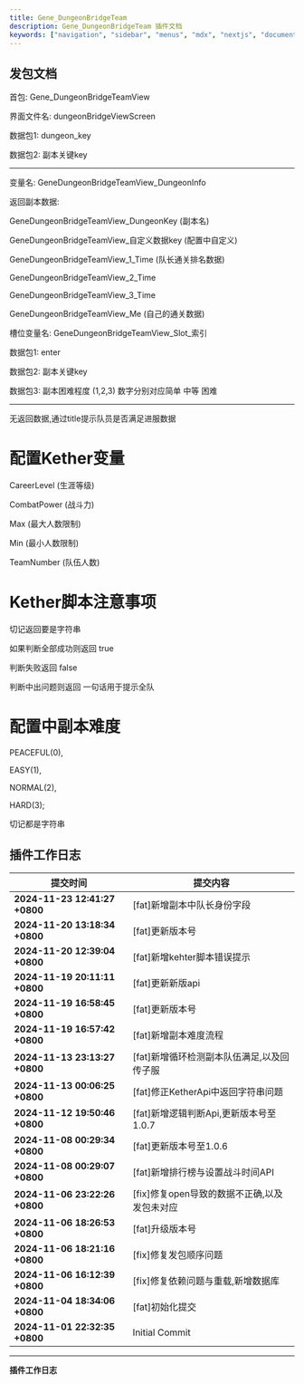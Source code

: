 ```yaml
---
title: Gene_DungeonBridgeTeam
description: Gene_DungeonBridgeTeam 插件文档
keywords: ["navigation", "sidebar", "menus", "mdx", "nextjs", "documents"]
---
```




## 发包文档

<Step>
<StepItem title="数据首包">

首包: Gene_DungeonBridgeTeamView

界面文件名: dungeonBridgeViewScreen

</StepItem>

<StepItem title="副本展示数据">

数据包1: dungeon_key

数据包2: 副本关键key

---

变量名: GeneDungeonBridgeTeamView_DungeonInfo

返回副本数据:

GeneDungeonBridgeTeamView_DungeonKey (副本名)

GeneDungeonBridgeTeamView_自定义数据key (配置中自定义)

GeneDungeonBridgeTeamView_1_Time (队长通关排名数据)

GeneDungeonBridgeTeamView_2_Time

GeneDungeonBridgeTeamView_3_Time

GeneDungeonBridgeTeamView_Me (自己的通关数据)

槽位变量名: GeneDungeonBridgeTeamView_Slot_索引

</StepItem>

<StepItem title="进副本">

数据包1: enter

数据包2: 副本关键key

数据包3: 副本困难程度  (1,2,3) 数字分别对应简单 中等 困难

---

无返回数据,通过title提示队员是否满足进服数据

</StepItem>

</Step>


# 配置Kether变量

CareerLevel (生涯等级)

CombatPower (战斗力)

Max (最大人数限制)

Min (最小人数限制)

TeamNumber (队伍人数)

# Kether脚本注意事项

切记返回要是字符串

如果判断全部成功则返回 true

判断失败返回 false

判断中出问题则返回 一句话用于提示全队

# 配置中副本难度

PEACEFUL(0),

EASY(1),

NORMAL(2),

HARD(3);

切记都是字符串

## 插件工作日志

| 提交时间                              | 提交内容                                                                          |
|--------------------------------------|---------------------------------------------------------------------------------|
| **2024-11-23 12:41:27 +0800** | [fat]新增副本中队长身份字段 |
| **2024-11-20 13:18:34 +0800** | [fat]更新版本号 |
| **2024-11-20 12:39:04 +0800** | [fat]新增kehter脚本错误提示 |
| **2024-11-19 20:11:11 +0800** | [fat]更新新版api |
| **2024-11-19 16:58:45 +0800** | [fat]更新版本号 |
| **2024-11-19 16:57:42 +0800** | [fat]新增副本难度流程 |
| **2024-11-13 23:13:27 +0800** | [fat]新增循环检测副本队伍满足,以及回传子服 |
| **2024-11-13 00:06:25 +0800** | [fat]修正KetherApi中返回字符串问题 |
| **2024-11-12 19:50:46 +0800** | [fat]新增逻辑判断Api,更新版本号至1.0.7 |
| **2024-11-08 00:29:34 +0800** | [fat]更新版本号至1.0.6 |
| **2024-11-08 00:29:07 +0800** | [fat]新增排行榜与设置战斗时间API |
| **2024-11-06 23:22:26 +0800** | [fix]修复open导致的数据不正确,以及发包未对应 |
| **2024-11-06 18:26:53 +0800** | [fat]升级版本号 |
| **2024-11-06 18:21:16 +0800** | [fix]修复发包顺序问题 |
| **2024-11-06 16:12:39 +0800** | [fix]修复依赖问题与重载,新增数据库 |
| **2024-11-04 18:34:06 +0800** | [fat]初始化提交 |
| **2024-11-01 22:32:35 +0800** | Initial Commit |

---
**插件工作日志**












